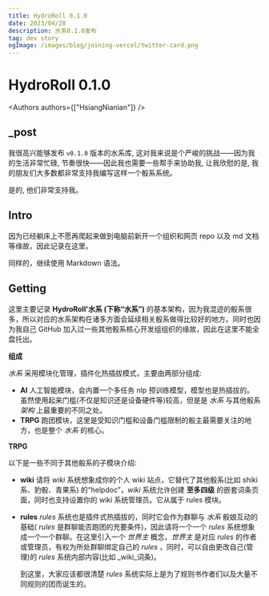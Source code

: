 ```yaml
---
title: HydroRoll 0.1.0
date: 2023/04/28
description: 水系0.1.0发布
tag: dev story
ogImage: /images/blog/joining-vercel/twitter-card.png
---
```


# HydroRoll 0.1.0


<Authors authors={["HsiangNianian"]} />

_post
-----

我很高兴能够发布 `v0.1.0` 版本的水系库, 这对我来说是个严峻的挑战——因为我的生活非常忙碌, 节奏很快——因此我也需要一些帮手来协助我, 让我欣慰的是, 我的朋友们大多数都非常支持我编写这样一个骰系系统。

是的, 他们非常支持我。


Intro
-------

因为已经躺床上不愿再爬起来做到电脑前新开一个组织和网页 repo 以及 md 文档等缘故，因此记录在这里。

同样的，继续使用 Markdown 语法。


Getting
------------

这里主要记录 __HydroRoll'水系 (下称“水系”)__ 的基本架构，因为我混迹的骰系很多，所以对应的水系架构在诸多方面会延续相关骰系做得比较好的地方。同时也因为我自己 GitHub 加入过一些其他骰系核心开发组组织的缘故，因此在这里不能全盘托出。

__组成__

_水系_ 采用模块化管理，插件化热插拔模式，主要由两部分组成:
- __AI__
  人工智能模块，会内置一个多任务 nlp 预训练模型，模型也是热插拔的。虽然使用起来门槛(不仅是知识还是设备硬件等)较高，但是是 _水系_ 与其他骰系 _架构_ 上最重要的不同之处。
- __TRPG__
  跑团模块，这里是受知识门槛和设备门槛限制的骰主最需要关注的地方，也是整个 _水系_ 的核心。

__TRPG__

以下是一些不同于其他骰系的子模块介绍:

- __wiki__
  请将 _wiki_ 系统想象成你的个人 wiki 站点，它替代了其他骰系(比如 shiki 系、豹骰、青果系) 的“helpdoc”，_wiki_ 系统允许创建 __至多四级__ 的嵌套词条页面，同时也支持设置你的 wiki 系统管理员。它从属于 rules 模块。

- __rules__
  _rules_ 系统也是插件式热插拔的，同时它会作为群聊与 _水系_ 骰娘互动的基础( _rules_ 是群聊能否跑团的充要条件)，因此请将一个一个 _rules_ 系统想象成一个一个群聊。在这里引入一个 _世界主_ 概念，_世界主_ 是对应 _rules_ 的作者或管理员，有权为所处群聊绑定自己的 _rules_ ，同时，可以自由更改自己(管理)的 _rules_ 系统内部内容(比如 _wiki_词条)。

  到这里，大家应该都很清楚 _rules_ 系统实际上是为了规则书作者们以及大量不同规则的团而诞生的。